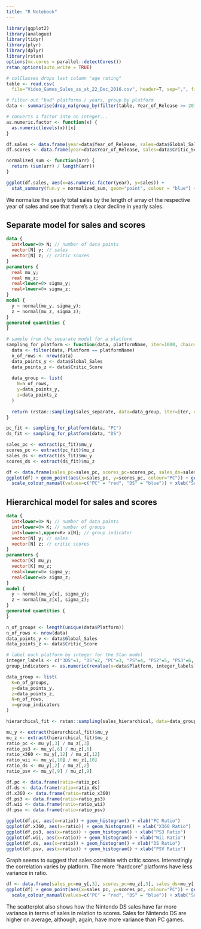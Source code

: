 ```yaml
---
title: "R Notebook"
---
```


```r
library(ggplot2)
library(analogue)
library(tidyr)
library(plyr)
library(dplyr)
library(rstan)
options(mc.cores = parallel::detectCores())
rstan_options(auto_write = TRUE)

# colClasses drops last column "age rating"
table <- read.csv(
  file="Video_Games_Sales_as_at_22_Dec_2016.csv", header=T, sep=",", fill=T, stringsAsFactors=F, colClasses=c(rep(NA, 15), "NULL"))

# filter out "bad" platforms / years, group by platform
data <- summarise(drop_na(group_by(filter(table, Year_of_Release >= 2010, Platform != "GBA", Platform != "GC"), Platform, Name, Year_of_Release, Global_Sales, Critic_Score)))
```

```r
# converts a factor into an integer...
as.numeric.factor <- function(x) {
  as.numeric(levels(x))[x]
}

df.sales <- data.frame(year=data$Year_of_Release, sales=data$Global_Sales)
df.scores <- data.frame(year=data$Year_of_Release, sales=data$Critic_Score)

normalized_sum <- function(arr) {
  return (sum(arr) / length(arr))
}

ggplot(df.sales, aes(x=as.numeric.factor(year), y=sales)) + 
  stat_summary(fun.y = normalized_sum, geom="point", colour = "blue") + geom_smooth(method='lm') + xlab("Year") + ylab("Sales")
```

We normalize the yearly total sales by the length of array of the respective year of sales and see that there's a clear decline in yearly sales.

## Separate model for sales and scores

```stan
data {
  int<lower=0> N; // number of data points
  vector[N] y; // sales
  vector[N] z; // critic scores
}
parameters {
  real mu_y;
  real mu_z;
  real<lower=0> sigma_y;
  real<lower=0> sigma_z;
}
model {
  y ~ normal(mu_y, sigma_y);
  z ~ normal(mu_z, sigma_z);
}
generated quantities {
}
```

```r
# sample from the separate model for a platform
sampling_for_platform <- function(data, platformName, iter=1000, chains=4) {
  data <- filter(data, Platform == platformName)
  n_of_rows <- nrow(data)
  data_points_y <- data$Global_Sales
  data_points_z <- data$Critic_Score
  
  data_group <- list(
    N=n_of_rows,
    y=data_points_y,
    z=data_points_z
  )
  
  return (rstan::sampling(sales_separate, data=data_group, iter=iter, chains=chains))
}
```

```r
pc_fit <- sampling_for_platform(data, "PC")
ds_fit <- sampling_for_platform(data, "DS")

sales_pc <- extract(pc_fit)$mu_y
scores_pc <- extract(pc_fit)$mu_z
sales_ds <- extract(ds_fit)$mu_y
scores_ds <- extract(ds_fit)$mu_z
```

```r
df <- data.frame(sales_pc=sales_pc, scores_pc=scores_pc, sales_ds=sales_ds, scores_ds=scores_ds)
ggplot(df) + geom_point(aes(x=sales_pc, y=scores_pc, colour="PC")) + geom_point(aes(x=sales_ds, y=scores_ds, colour="DS")) +
  scale_colour_manual(values=c("PC" = "red", "DS" = "blue")) + xlab("Sales") + ylab("Scores")
```

## Hierarchical model for sales and scores

```stan
data {
  int<lower=0> N; // number of data points
  int<lower=0> K; // number of groups
  int<lower=1,upper=K> x[N]; // group indicator
  vector[N] y; // sales
  vector[N] z; // critic scores
}
parameters {
  vector[K] mu_y;
  vector[K] mu_z;
  real<lower=0> sigma_y;
  real<lower=0> sigma_z;
}
model {
  y ~ normal(mu_y[x], sigma_y);
  z ~ normal(mu_z[x], sigma_z);
}
generated quantities {
}
```

```r
n_of_groups <- length(unique(data$Platform))
n_of_rows <- nrow(data)
data_points_y <- data$Global_Sales
data_points_z <- data$Critic_Score

# label each platform by integer for the Stan model
integer_labels <- c("3DS"=1, "DS"=2, "PC"=3, "PS"=4, "PS2"=5, "PS3"=6, "PS4"=7, "PSP"=8, "PSV"=9, "Wii"=10, "WiiU"=11, "X360"=12, "XB"=13, "XOne"=14)
group_indicators <- as.numeric(revalue(x=data$Platform, integer_labels))

data_group <- list(
  K=n_of_groups,
  y=data_points_y,
  z=data_points_z,
  N=n_of_rows,
  x=group_indicators
)

hierarchical_fit <- rstan::sampling(sales_hierarchical, data=data_group, iter=1000, chains=4)
```

```r
mu_y <- extract(hierarchical_fit)$mu_y
mu_z <- extract(hierarchical_fit)$mu_z
ratio_pc <- mu_y[,3] / mu_z[,3]
ratio_ps3 <- mu_y[,6] / mu_z[,6]
ratio_x360 <- mu_y[,12] / mu_z[,12]
ratio_wii <- mu_y[,10] / mu_z[,10]
ratio_ds <- mu_y[,2] / mu_z[,2]
ratio_psv <- mu_y[,9] / mu_z[,9]

df.pc <- data.frame(ratio=ratio_pc)
df.ds <- data.frame(ratio=ratio_ds)
df.x360 <- data.frame(ratio=ratio_x360)
df.ps3 <- data.frame(ratio=ratio_ps3)
df.wii <- data.frame(ratio=ratio_wii)
df.psv <- data.frame(ratio=ratio_psv)

ggplot(df.pc, aes(x=ratio)) + geom_histogram() + xlab("PC Ratio")
ggplot(df.x360, aes(x=ratio)) + geom_histogram() + xlab("X360 Ratio")
ggplot(df.ps3, aes(x=ratio)) + geom_histogram() + xlab("PS3 Ratio")
ggplot(df.wii, aes(x=ratio)) + geom_histogram() + xlab("Wii Ratio")
ggplot(df.ds, aes(x=ratio)) + geom_histogram() + xlab("DS Ratio")
ggplot(df.psv, aes(x=ratio)) + geom_histogram() + xlab("PSV Ratio")

```

Graph seems to suggest that sales correlate with critic scores. Interestingly the correlation varies by platform. The more "hardcore" platforms have less variance in ratio.

```r
df <- data.frame(sales_pc=mu_y[,3], scores_pc=mu_z[,3], sales_ds=mu_y[,2], scores_ds=mu_z[,2])
ggplot(df) + geom_point(aes(x=sales_pc, y=scores_pc, colour="PC")) + geom_point(aes(x=sales_ds, y=scores_ds, colour="DS")) +
  scale_colour_manual(values=c("PC" = "red", "DS" = "blue")) + xlab("Sales") + ylab("Scores")
```

The scatterplot also shows how the Nintendo DS sales have far more variance in terms of sales in relation to scores. Sales for Nintendo DS are higher on average, although, again, have more variance than PC games.
